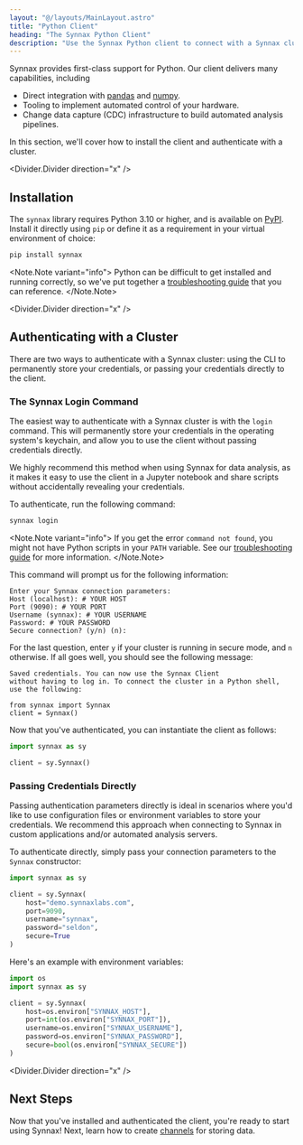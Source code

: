 ```yaml
---
layout: "@/layouts/MainLayout.astro"
title: "Python Client"
heading: "The Synnax Python Client"
description: "Use the Synnax Python client to connect with a Synnax cluster."
---
```



Synnax provides first-class support for Python. Our client delivers many capabilities,
including

-   Direct integration with [pandas](https://pandas.pydata.org/) and
    [numpy](https://numpy.org/doc/stable/index.html).
-   Tooling to implement automated control of your hardware.
-   Change data capture (CDC) infrastructure to build automated analysis pipelines.

In this section, we'll cover how to install the client and authenticate with a cluster.

<Divider.Divider direction="x" />

## Installation

The `synnax` library requires Python 3.10 or higher, and is available on
[PyPI](https://pypi.org/project/synnax/). Install it directly using `pip` or define it
as a requirement in your virtual environment of choice:

```bash
pip install synnax
```

<Note.Note variant="info">
    Python can be difficult to get installed and running correctly, so we've put
    together a [troubleshooting guide](/reference/python-client/troubleshooting) that
    you can reference.
</Note.Note>

<Divider.Divider direction="x" />

## Authenticating with a Cluster

There are two ways to authenticate with a Synnax cluster: using the CLI to permanently
store your credentials, or passing your credentials directly to the client.

### The Synnax Login Command

The easiest way to authenticate with a Synnax cluster is with the `login` command. This
will permanently store your credentials in the operating system's keychain, and allow
you to use the client without passing credentials directly.

We highly recommend this method when using Synnax for data analysis, as it makes it easy
to use the client in a Jupyter notebook and share scripts without accidentally revealing
your credentials.

To authenticate, run the following command:

```bash
synnax login
```

<Note.Note variant="info">
    If you get the error `command not found`, you might not have Python scripts in your
    `PATH` variable. See our [troubleshooting
    guide](/reference/python-client/troubleshooting) for more information.
</Note.Note>

This command will prompt us for the following information:

```
Enter your Synnax connection parameters:
Host (localhost): # YOUR HOST
Port (9090): # YOUR PORT
Username (synnax): # YOUR USERNAME
Password: # YOUR PASSWORD
Secure connection? (y/n) (n):
```

For the last question, enter `y` if your cluster is running in secure mode, and `n`
otherwise. If all goes well, you should see the following message:

```
Saved credentials. You can now use the Synnax Client
without having to log in. To connect the cluster in a Python shell, use the following:

from synnax import Synnax
client = Synnax()
```

Now that you've authenticated, you can instantiate the client as follows:

```python
import synnax as sy

client = sy.Synnax()
```

### Passing Credentials Directly

Passing authentication parameters directly is ideal in scenarios where you'd like to use
configuration files or environment variables to store your credentials. We recommend
this approach when connecting to Synnax in custom applications and/or automated analysis
servers.

To authenticate directly, simply pass your connection parameters to the `Synnax`
constructor:

```python
import synnax as sy

client = sy.Synnax(
    host="demo.synnaxlabs.com",
    port=9090,
    username="synnax",
    password="seldon",
    secure=True
)
```

Here's an example with environment variables:

```python
import os
import synnax as sy

client = sy.Synnax(
    host=os.environ["SYNNAX_HOST"],
    port=int(os.environ["SYNNAX_PORT"]),
    username=os.environ["SYNNAX_USERNAME"],
    password=os.environ["SYNNAX_PASSWORD"],
    secure=bool(os.environ["SYNNAX_SECURE"])
)
```

<Divider.Divider direction="x" />

## Next Steps

Now that you've installed and authenticated the client, you're ready to start using
Synnax! Next, learn how to create [channels](/reference/python-client/channels) for
storing data.
